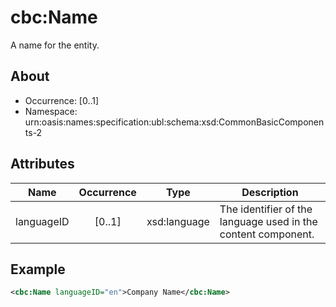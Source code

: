 # cbc:Name

A name for the entity.

## About

- Occurrence: [0..1]
- Namespace: urn:oasis:names:specification:ubl:schema:xsd:CommonBasicComponents-2

## Attributes

| Name             | Occurrence | Type               | Description                                    |
|------------------|:----------:|--------------------|------------------------------------------------|
| languageID       |   [0..1]   | xsd:language       | The identifier of the language used in the content component. |

## Example

```xml
<cbc:Name languageID="en">Company Name</cbc:Name>
